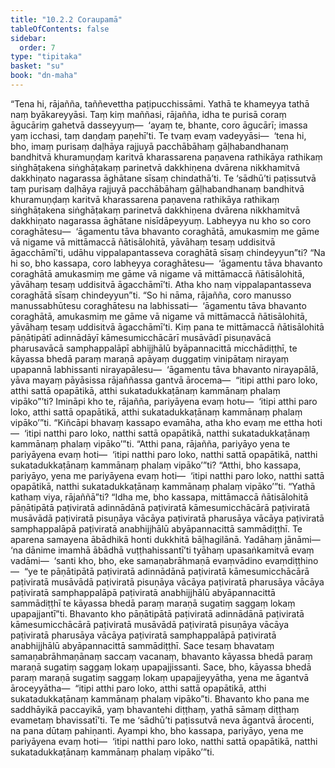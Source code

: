 ```yaml
---
title: "10.2.2 Coraupamā"
tableOfContents: false
sidebar:
  order: 7
type: "tipitaka"
basket: "su"
book: "dn-maha"
---
```



<DynamicBreadcrumb />

<Division number="413" book="dn-maha">

<Paragraph number="1098" book="dn-maha">
“Tena hi, rājañña, taññevettha paṭipucchissāmi. Yathā te khameyya tathā naṃ byākareyyāsi. Taṃ kiṃ maññasi, rājañña, idha te purisā coraṃ āgucāriṃ gahetvā dasseyyuṃ—  ‘ayaṃ te, bhante, coro āgucārī; imassa yaṃ icchasi, taṃ daṇḍaṃ paṇehī’ti. Te tvaṃ evaṃ vadeyyāsi—  ‘tena hi, bho, imaṃ purisaṃ daḷhāya rajjuyā pacchābāhaṃ gāḷhabandhanaṃ bandhitvā khuramuṇḍaṃ karitvā kharassarena paṇavena rathikāya rathikaṃ siṅghāṭakena siṅghāṭakaṃ parinetvā dakkhiṇena dvārena nikkhamitvā dakkhiṇato nagarassa āghātane sīsaṃ chindathā’ti. Te ‘sādhū’ti paṭissutvā taṃ purisaṃ daḷhāya rajjuyā pacchābāhaṃ gāḷhabandhanaṃ bandhitvā khuramuṇḍaṃ karitvā kharassarena paṇavena rathikāya rathikaṃ siṅghāṭakena siṅghāṭakaṃ parinetvā dakkhiṇena dvārena nikkhamitvā dakkhiṇato nagarassa āghātane nisīdāpeyyuṃ. Labheyya nu kho so coro coraghātesu—  ‘āgamentu tāva bhavanto coraghātā, amukasmiṃ me gāme vā nigame vā mittāmaccā ñātisālohitā, yāvāhaṃ tesaṃ uddisitvā āgacchāmī’ti, udāhu vippalapantasseva coraghātā sīsaṃ chindeyyun”ti? “Na hi so, bho kassapa, coro labheyya coraghātesu—  ‘āgamentu tāva bhavanto coraghātā amukasmiṃ me gāme vā nigame vā mittāmaccā ñātisālohitā, yāvāhaṃ tesaṃ uddisitvā āgacchāmī’ti. Atha kho naṃ vippalapantasseva coraghātā sīsaṃ chindeyyun”ti. “So hi nāma, rājañña, coro manusso manussabhūtesu coraghātesu na labhissati—  ‘āgamentu tāva bhavanto coraghātā, amukasmiṃ me gāme vā nigame vā mittāmaccā ñātisālohitā, yāvāhaṃ tesaṃ uddisitvā āgacchāmī’ti. Kiṃ pana te mittāmaccā ñātisālohitā pāṇātipātī adinnādāyī kāmesumicchācārī musāvādī pisuṇavācā pharusavācā samphappalāpī abhijjhālū byāpannacittā micchādiṭṭhī, te kāyassa bhedā paraṃ maraṇā apāyaṃ duggatiṃ vinipātaṃ nirayaṃ upapannā labhissanti nirayapālesu—  ‘āgamentu tāva bhavanto nirayapālā, yāva mayaṃ pāyāsissa rājaññassa gantvā ārocema—  “itipi atthi paro loko, atthi sattā opapātikā, atthi sukatadukkaṭānaṃ kammānaṃ phalaṃ vipāko”’ti? Imināpi kho te, rājañña, pariyāyena evaṃ hotu—  ‘itipi atthi paro loko, atthi sattā opapātikā, atthi sukatadukkaṭānaṃ kammānaṃ phalaṃ vipāko’”ti.
</Paragraph>

</Division>
<Division number="414" book="dn-maha">

<Paragraph number="1099" book="dn-maha">
“Kiñcāpi bhavaṃ kassapo evamāha, atha kho evaṃ me ettha hoti—  ‘itipi natthi paro loko, natthi sattā opapātikā, natthi sukatadukkaṭānaṃ kammānaṃ phalaṃ vipāko’”ti. “Atthi pana, rājañña, pariyāyo yena te pariyāyena evaṃ hoti—  ‘itipi natthi paro loko, natthi sattā opapātikā, natthi sukatadukkaṭānaṃ kammānaṃ phalaṃ vipāko’”ti? “Atthi, bho kassapa, pariyāyo, yena me pariyāyena evaṃ hoti—  ‘itipi natthi paro loko, natthi sattā opapātikā, natthi sukatadukkaṭānaṃ kammānaṃ phalaṃ vipāko’”ti. “Yathā kathaṃ viya, rājaññā”ti? “Idha me, bho kassapa, mittāmaccā ñātisālohitā pāṇātipātā paṭiviratā adinnādānā paṭiviratā kāmesumicchācārā paṭiviratā musāvādā paṭiviratā pisuṇāya vācāya paṭiviratā pharusāya vācāya paṭiviratā samphappalāpā paṭiviratā anabhijjhālū abyāpannacittā sammādiṭṭhī. Te aparena samayena ābādhikā honti dukkhitā bāḷhagilānā. Yadāhaṃ jānāmi—  ‘na dānime imamhā ābādhā vuṭṭhahissantī’ti tyāhaṃ upasaṅkamitvā evaṃ vadāmi—  ‘santi kho, bho, eke samaṇabrāhmaṇā evaṃvādino evaṃdiṭṭhino—  “ye te pāṇātipātā paṭiviratā adinnādānā paṭiviratā kāmesumicchācārā paṭiviratā musāvādā paṭiviratā pisuṇāya vācāya paṭiviratā pharusāya vācāya paṭiviratā samphappalāpā paṭiviratā anabhijjhālū abyāpannacittā sammādiṭṭhī te kāyassa bhedā paraṃ maraṇā sugatiṃ saggaṃ lokaṃ upapajjantī”ti. Bhavanto kho pāṇātipātā paṭiviratā adinnādānā paṭiviratā kāmesumicchācārā paṭiviratā musāvādā paṭiviratā pisuṇāya vācāya paṭiviratā pharusāya vācāya paṭiviratā samphappalāpā paṭiviratā anabhijjhālū abyāpannacittā sammādiṭṭhī. Sace tesaṃ bhavataṃ samaṇabrāhmaṇānaṃ saccaṃ vacanaṃ, bhavanto kāyassa bhedā paraṃ maraṇā sugatiṃ saggaṃ lokaṃ upapajjissanti. Sace, bho, kāyassa bhedā paraṃ maraṇā sugatiṃ saggaṃ lokaṃ upapajjeyyātha, yena me āgantvā āroceyyātha—  “itipi atthi paro loko, atthi sattā opapātikā, atthi sukatadukkaṭānaṃ kammānaṃ phalaṃ vipāko”ti. Bhavanto kho pana me saddhāyikā paccayikā, yaṃ bhavantehi diṭṭhaṃ, yathā sāmaṃ diṭṭhaṃ evametaṃ bhavissatī’ti. Te me ‘sādhū’ti paṭissutvā neva āgantvā ārocenti, na pana dūtaṃ pahiṇanti. Ayampi kho, bho kassapa, pariyāyo, yena me pariyāyena evaṃ hoti—  ‘itipi natthi paro loko, natthi sattā opapātikā, natthi sukatadukkaṭānaṃ kammānaṃ phalaṃ vipāko’”ti.
</Paragraph>
</Division>